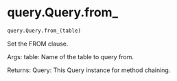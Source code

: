 # query.Query.from_ { #soildb.query.Query.from_ }

```python
query.Query.from_(table)
```

Set the FROM clause.

Args:
    table: Name of the table to query from.

Returns:
    Query: This Query instance for method chaining.